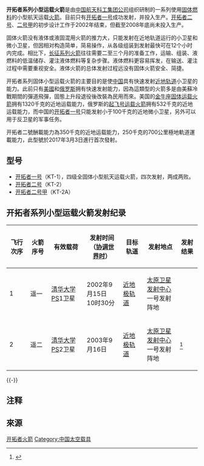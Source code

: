 {{NoteTA
|G1=Unit
}}
{{merge from|开拓者一号小型运载火箭|discuss=Talk:开拓者系列小型运载火箭#请求与开拓者一号小型运载火箭合并|time=2015-09-29T06:54:44+00:00}}
'''开拓者系列小型运载火箭'''是由[[中国航天科工集团公司|中国航天科工集团公司]]组织研制的一系列使用[[固体燃料|固体燃料]]的小型航天运载[[火箭|火箭]]。目前只有[[开拓者一号小型运载火箭|开拓者一号]]成功发射，并投入生产。[[开拓者二号小型运载火箭|开拓者二号]]、[[开拓者二号甲小型运载火箭|二号甲]]的初步设计工作于2002年结束，但截至2008年底尚未投入生产。

固体火箭没有液体或液固混用火箭的推力大，只能发射在近地轨道运行的小卫星和微小卫星，但因相对构造简单，简易操作，从各级组装到发射最快可在12个小时内完成。相比下，[[长征系列运载火箭|长征系列火箭]]往往需要二至三个月的准备工作，运输、组装、液燃料的低温储存、灌注液体燃料等复杂步骤。液体燃料更容易挥发，在输送、灌注过程中需要重视安全。液体火箭的总体发射过程远没有固体火箭安全、简捷。

开拓者系列固体小型运载火箭的主要目的是使[[中华人民共和国|中国]]具有快速发射[[近地轨道|近地轨道]]小卫星的能力。此前只有[[美國|美國]]和[[俄罗斯|俄罗斯]]拥有快速发射能力，因為這類型的火箭多是由美蘇冷戰期間的彈道飛彈，固態上升段退役後改裝為民用而來。美国的[[金牛座固体运载火箭|金牛座固体运载火箭]]拥有1320千克的近地运载能力，俄罗斯的[[起飞号运载火箭|起飞号运载火箭]]拥有532千克的近地运载能力，而中国的[[开拓者一号小型运载火箭|开拓者一号]]只能发射小于100千克的近地微小卫星，另外可以用于反卫星的军事任务。

开拓者二號酬載能力為350千克的近地运载能力，250千克的700公里極地軌道運載能力，此型號於2017年3月3日進行首次發射。

== 型号 ==
* [[开拓者一号小型运载火箭|开拓者一号]]（KT-1），四级全固体小型航天运载火箭，四次发射，两成两败。
* [[开拓者二号小型运载火箭|开拓者二号]]（KT-2）
* [[开拓者二号甲小型运载火箭|开拓者二号甲]]（KT-2A）

== 开拓者系列小型运载火箭发射纪录 ==
{| class="wikitable" style="font-size: 95%;" 
|-
!飞行次序
!火箭序号
!有效载荷
!发射时间<br />（[[协调世界时|协调世界时]]）
!目标轨道
!发射地点
!发射结果
|-
| 1
| 遥一
| [[清华大学|清华大学]]PS1卫星
| 2002年9月15日<br />10时30分
| [[近地轨道|近地]][[极轨道|极轨道]]
| [[太原卫星发射中心|太原卫星发射中心]]<br />一号发射阵地
| {{no|失败}}
|-
| 2
| 遥二
| [[清华大学|清华大学]]PS2卫星
| 2003年9月16日<br />
| [[近地轨道|近地]][[极轨道|极轨道]]
| [[太原卫星发射中心|太原卫星发射中心]]<br />一号发射阵地
| {{yes|基本成功}}{{NoteTag|1=按照科研摸底试验的标准，此次飞行试验取得了成功。}}<ref>{{cite news|title=我国第一型四级全固体运载火箭“开拓者一号”飞行试验获得成功|publisher=中国航天报|date=2003-09-19|url=http://2012.spacechina.com/n25/n2014789/n2014804/c52905/content.html|accessdate=2021-09-06|archive-date=2020-07-16|archive-url=https://web.archive.org/web/20200716090156/http://2012.spacechina.com/n25/n2014789/n2014804/c52905/content.html}}</ref>
|}
{{-}}
{{开拓者系列小型运载火箭}}
{{中国航天}}
 
[[Category:开拓者火箭|]]
[[Category:中国太空载具|Category:中国太空载具]]

== 注释 ==
<references group="註"/>

== 來源 ==
